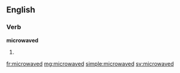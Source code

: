 ==English==

===Verb===
'''microwaved'''

# {{past of|[[microwave]]}}

[[fr:microwaved]]
[[mg:microwaved]]
[[simple:microwaved]]
[[sv:microwaved]]
